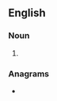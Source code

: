 {{also|shotguns}}
==English==

===Noun===
{{head|en|noun form}}

# {{plural of|shot-gun|lang=en}}

===Anagrams===
* {{anagrams|en|a=ghnosstu|gunshots|unghosts}}